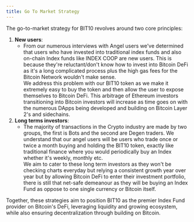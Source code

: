 ```yaml
---
title: Go To Market Strategy
---
```


The go-to-market strategy for BIT10 revolves around two core principles:

1. **New users**:
   * From our numerous interviews with Angel users we've determined that users who have invested into traditional index funds and also on-chain Index funds like INDEX COOP are new users. This is because they're reluctant/don't know how to invest into Bitcoin DeFi as it's a long complicated process plus the high gas fees for the Bitcoin Network wouldn't make sense.\
     We address this problem with our BIT10 token as we make it extremely easy to buy the token and then allow the user to expose themselves to Bitcoin DeFi. This arbitrage of Ethereum investors transitioning into Bitcoin investors will increase as time goes on with the numerous DApps being developed and building on Bitcoin Layer 2's and sidechains.
2. **Long terms investors**:
   * The majority of transactions in the Crypto industry are made by two groups, the first is Bots and the second are Degen traders. We understand that our angel users will be users who trade once or twice a month buying and holding the BIT10 token, exactly like traditional finance where you would periodically buy an Index whether it's weekly, monthly etc.\
     We aim to cater to these long term investors as they won't be checking charts everyday but relying a consistent growth year over year but by allowing Bitcoin DeFi to enter their investment portfolio, there is still that net-safe demeanour as they will be buying an Index Fund as oppose to one single currency or Bitcoin itself.

Together, these strategies aim to position BIT10 as the premier Index Fund provider on Bitcoin's DeFi, leveraging liquidity and growing ecosystem, while also ensuring decentralization through building on Bitcoin.
